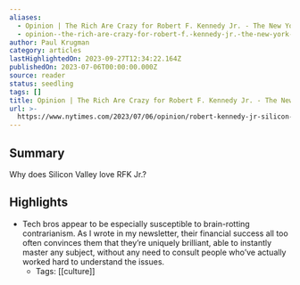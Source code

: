 ```yaml
---
aliases:
  - Opinion | The Rich Are Crazy for Robert F. Kennedy Jr. - The New York Times
  - opinion--the-rich-are-crazy-for-robert-f.-kennedy-jr.-the-new-york-times
author: Paul Krugman
category: articles
lastHighlightedOn: 2023-09-27T12:34:22.164Z
publishedOn: 2023-07-06T00:00:00.000Z
source: reader
status: seedling
tags: []
title: Opinion | The Rich Are Crazy for Robert F. Kennedy Jr. - The New York Times
url: >-
  https://www.nytimes.com/2023/07/06/opinion/robert-kennedy-jr-silicon-valley.html?campaign_id=51&emc=edit_mbe_20230710&instance_id=97117&nl=morning-briefing%3A-europe-edition&regi_id=189921181&segment_id=138792&te=1&user_id=939b841dd8ab99cf38936dc861411164
---
```

## Summary

Why does Silicon Valley love RFK Jr.?

## Highlights

- Tech bros appear to be especially susceptible to brain-rotting contrarianism. As I wrote in my newsletter, their financial success all too often convinces them that they’re uniquely brilliant, able to instantly master any subject, without any need to consult people who’ve actually worked hard to understand the issues.
    - Tags: [[culture]]
